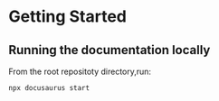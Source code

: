 # Getting Started

## Running the documentation locally

From the root repositoty directory,run:

```
npx docusaurus start
```
